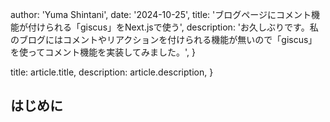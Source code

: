 
  author: 'Yuma Shintani',
  date: '2024-10-25',
  title: 'ブログページにコメント機能が付けられる「giscus」をNext.jsで使う',
  description:
    'お久しぶりです。私のブログにはコメントやリアクションを付けられる機能が無いので「giscus」を使ってコメント機能を実装してみました。',
}

  title: article.title,
  description: article.description,
}


## はじめに
